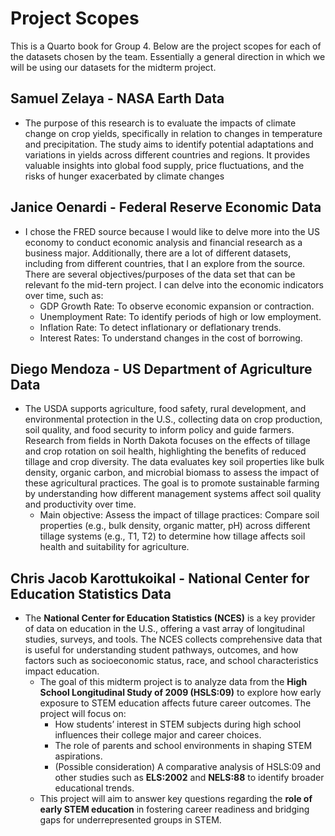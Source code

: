 # Project Scopes {.unnumbered}

This is a Quarto book for Group 4. Below are the project scopes for each of the datasets chosen by the team. Essentially a general direction in which we will be using our datasets for the midterm project.

## Samuel Zelaya - NASA Earth Data {.unnumbered}
- The purpose of this research is to evaluate the impacts of climate change on crop yields, specifically in relation to changes in temperature and precipitation. The study aims to identify potential adaptations and variations in yields across different countries and regions. It provides valuable insights into global food supply, price fluctuations, and the risks of hunger exacerbated by climate changes

## Janice Oenardi -  Federal Reserve Economic Data {.unnumbered}
- I chose the FRED source because I would like to delve more into the US economy to conduct economic analysis and financial research as a business major. Additionally, there are a lot of different datasets, including from different countries, that I an explore from the source. There are several objectives/purposes of the data set that can be relevant fo the mid-tern project. I can delve into the economic indicators over time, such as:
  + GDP Growth Rate: To observe economic expansion or contraction.
  + Unemployment Rate: To identify periods of high or low employment.
  + Inflation Rate: To detect inflationary or deflationary trends.
  + Interest Rates: To understand changes in the cost of borrowing.

## Diego Mendoza - US Department of Agriculture Data {.unnumbered}
- The USDA supports agriculture, food safety, rural development, and environmental protection in the U.S., collecting data on crop production, soil quality, and food security to inform policy and guide farmers. Research from fields in North Dakota focuses on the effects of tillage and crop rotation on soil health, highlighting the benefits of reduced tillage and crop diversity. The data evaluates key soil properties like bulk density, organic carbon, and microbial biomass to assess the impact of these agricultural practices. The goal is to promote sustainable farming by understanding how different management systems affect soil quality and productivity over time.
  + Main objective: Assess the impact of tillage practices: Compare soil properties (e.g., bulk density, organic matter, pH) across different tillage systems (e.g., T1, T2) to determine how tillage affects soil health and suitability for agriculture.

## Chris Jacob Karottukoikal - National Center for Education Statistics Data {.unnumbered}
- The **National Center for Education Statistics (NCES)** is a key provider of data on education in the U.S., offering a vast array of longitudinal studies, surveys, and tools. The NCES collects comprehensive data that is useful for understanding student pathways, outcomes, and how factors such as socioeconomic status, race, and school characteristics impact education.
  + The goal of this midterm project is to analyze data from the **High School Longitudinal Study of 2009 (HSLS:09)** to explore how early exposure to STEM education affects future career outcomes. The project will focus on:
    - How students’ interest in STEM subjects during high school influences their college major and career choices.
    - The role of parents and school environments in shaping STEM aspirations.
    - (Possible consideration) A comparative analysis of HSLS:09 and other studies such as **ELS:2002** and **NELS:88** to identify broader educational trends.

  + This project will aim to answer key questions regarding the **role of early STEM education** in fostering career readiness and bridging gaps for underrepresented groups in STEM.